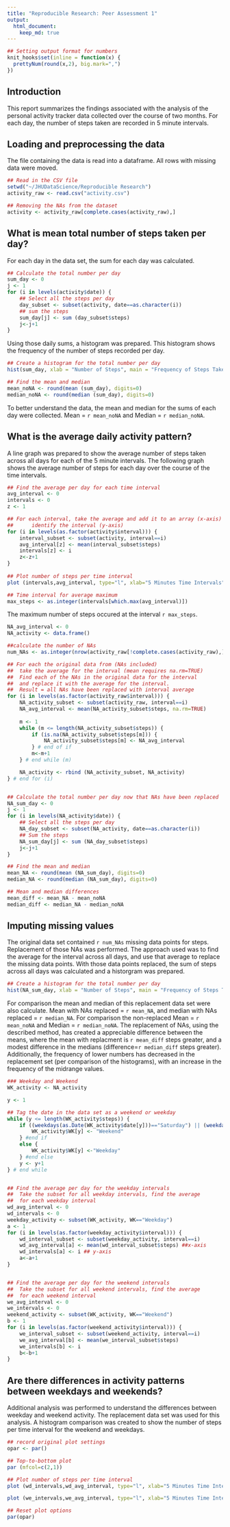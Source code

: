 ```yaml
---
title: "Reproducible Research: Peer Assessment 1"
output: 
  html_document:
    keep_md: true
---
```

```r
## Setting output format for numbers
knit_hooks$set(inline = function(x) {
  prettyNum(round(x,2), big.mark=",")
})
```

## Introduction

This report summarizes the findings associated with the analysis of the personal activity tracker data collected over the course of two months.  For each day, the number of steps taken are recorded in 5 minute intervals.

## Loading and preprocessing the data

The file containing the data is read into a dataframe. All rows with missing data were moved.
```r
## Read in the CSV file
setwd("~/JHUDataScience/Reproducible Research")
activity_raw <- read.csv("activity.csv")

## Removing the NAs from the dataset
activity <- activity_raw[complete.cases(activity_raw),]
```

## What is mean total number of steps taken per day?

For each day in the data set, the sum for each day was calculated.
```r
## Calculate the total number per day
sum_day <- 0
j <- 1
for (i in levels(activity$date)) {
    ## Select all the steps per day
    day_subset <- subset(activity, date==as.character(i))
    ## sum the steps
    sum_day[j] <- sum (day_subset$steps)
    j<-j+1
}
```

Using those daily sums, a histogram was prepared.  This histogram shows the frequency of the number of steps recorded per day.
```r
## Create a histogram for the total number per day
hist(sum_day, xlab = "Number of Steps", main = "Frequency of Steps Taken")

```

```r
## Find the mean and median
mean_noNA <- round(mean (sum_day), digits=0)
median_noNA <- round(median (sum_day), digits=0)

```

To better understand the data, the mean and median for the sums of each day were collected.
Mean = `r mean_noNA` and Median = `r median_noNA`.

## What is the average daily activity pattern?

A line graph was prepared to show the average number of steps taken across all days for each of the 5 minute intervals.  The following graph shows the average number of steps for each day over the course of the time intervals.

```r
## Find the average per day for each time interval
avg_interval <- 0
intervals <- 0
z <- 1

## For each interval, take the average and add it to an array (x-axis) and 
##      identify the interval (y-axis)
for (i in levels(as.factor(activity$interval))) {
    interval_subset <- subset(activity, interval==i)
    avg_interval[z] <- mean(interval_subset$steps)
    intervals[z] <- i
    z<-z+1
} 
 
## Plot number of steps per time interval
plot (intervals,avg_interval, type="l", xlab="5 Minutes Time Intervals", ylab="Average Number of Steps", main="Average Number of Steps per Time Interval")

## Time interval for average maximum
max_steps <- as.integer(intervals[which.max(avg_interval)])
```
The maximum number of steps occured at the interval `r max_steps`.


```r
NA_avg_interval <- 0
NA_activity <- data.frame()

##calculate the number of NAs
num_NAs <- as.integer(nrow(activity_raw[!complete.cases(activity_raw),]))

## For each the original data from (NAs included)
##  take the average for the interval (mean requires na.rm=TRUE)
##  Find each of the NAs in the original data for the interval
##  and replace it with the average for the interval.
##  Result = all NAs have been replaced with interval average
for (i in levels(as.factor(activity_raw$interval))) {
    NA_activity_subset <- subset(activity_raw, interval==i)
    NA_avg_interval <- mean(NA_activity_subset$steps, na.rm=TRUE)
    
    m <- 1    
    while (m <= length(NA_activity_subset$steps)) {
        if (is.na(NA_activity_subset$steps[m])) {
            NA_activity_subset$steps[m] <- NA_avg_interval
        } # end of if
        m<-m+1
    } # end while (m)

    NA_activity <- rbind (NA_activity_subset, NA_activity)
} # end for (i)


## Calculate the total number per day now that NAs have been replaced
NA_sum_day <- 0
j <- 1
for (i in levels(NA_activity$date)) {
    ## Select all the steps per day
    NA_day_subset <- subset(NA_activity, date==as.character(i))
    ## Sum the steps
    NA_sum_day[j] <- sum (NA_day_subset$steps)
    j<-j+1
}

## Find the mean and median
mean_NA <- round(mean (NA_sum_day), digits=0)
median_NA <- round(median (NA_sum_day), digits=0)

## Mean and median differences
mean_diff <- mean_NA - mean_noNA
median_diff <- median_NA - median_noNA
```

## Imputing missing values

The original data set contained `r num_NAs` missing data points for steps.  Replacement of those NAs was performed.  The approach used was to find the average for the interval across all days, and use that average to replace the missing data points.  With those data points replaced, the sum of steps across all days was calculated and a historgram was prepared.

```r
## Create a histogram for the total number per day
hist(NA_sum_day, xlab = "Number of Steps", main = "Frequency of Steps Taken (NAs Replaced)")
```

For comparison the mean and median of this replacement data set were also calculate.
Mean with NAs replaced = `r mean_NA`, and median with NAs replaced = `r median_NA`.  For comparison the non-replaced Mean = `r mean_noNA` and Median = `r median_noNA`.  The replacement of NAs, using the described method, has created a appreciable difference between the means, where the mean with replacment is `r mean_diff` steps greater, and a modest difference in the medians (difference=`r median_diff` steps greater).  Additionally, the frequency of lower numbers has decreased in the replacement set (per comparison of the histograms), with an increase in the frequency of the midrange values.

```r
### Weekday and Weekend
WK_activity <- NA_activity

y <- 1

## Tag the date in the data set as a weekend or weekday
while (y <= length(WK_activity$steps)) {
    if ((weekdays(as.Date(WK_activity$date[y]))=="Saturday") || (weekdays(as.Date(WK_activity$date[y]))=="Sunday")) {
        WK_activity$WK[y] <- "Weekend"
    } #end if
    else {
        WK_activity$WK[y] <-"Weekday"
    } #end else
    y <- y+1
} # end while


## Find the average per day for the weekday intervals
##  Take the subset for all weekday intervals, find the average
##  for each weekday interval
wd_avg_interval <- 0
wd_intervals <- 0
weekday_activity <- subset(WK_activity, WK=="Weekday")
a <- 1
for (i in levels(as.factor(weekday_activity$interval))) {
    wd_interval_subset <- subset(weekday_activity, interval==i)
    wd_avg_interval[a] <- mean(wd_interval_subset$steps) ##x-axis
    wd_intervals[a] <- i ## y-axis
    a<-a+1
} 


## Find the average per day for the weekend intervals
##  Take the subset for all weekend intervals, find the average
##  for each weekend interval
we_avg_interval <- 0
we_intervals <- 0
weekend_activity <- subset(WK_activity, WK=="Weekend")
b <- 1
for (i in levels(as.factor(weekend_activity$interval))) {
    we_interval_subset <- subset(weekend_activity, interval==i)
    we_avg_interval[b] <- mean(we_interval_subset$steps)
    we_intervals[b] <- i
    b<-b+1
} 

```
## Are there differences in activity patterns between weekdays and weekends?
Additional analysis was performed to understand the differences between weekday and weekend activity.  The replacement data set was used for this analysis.  A histogram comparison was created to show the number of steps per time interval for the weekend and weekdays.

```r
## record original plot settings
opar <- par()

## Top-to-bottom plot
par (mfcol=c(2,1))

## Plot number of steps per time interval
plot (wd_intervals,wd_avg_interval, type="l", xlab="5 Minutes Time Intervals", ylab="Average Number of Steps", main="Weekday Average Number of Steps per Time Interval")

plot (we_intervals,we_avg_interval, type="l", xlab="5 Minutes Time Intervals", ylab="Average Number of Steps", main="Weekend Average Number of Steps per Time Interval")

## Reset plot options
par(opar)

```
